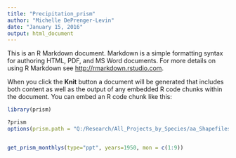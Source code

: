 ```yaml
---
title: "Precipitation_prism"
author: "Michelle DePrenger-Levin"
date: "January 15, 2016"
output: html_document
---
```


This is an R Markdown document. Markdown is a simple formatting syntax for authoring HTML, PDF, and MS Word documents. For more details on using R Markdown see <http://rmarkdown.rstudio.com>.

When you click the **Knit** button a document will be generated that includes both content as well as the output of any embedded R code chunks within the document. You can embed an R code chunk like this:

```r
library(prism)
```

```r
?prism
options(prism.path = "Q:/Research/All_Projects_by_Species/aa_Shapefiles_Maps/aa_QGIS Projects/Alpine Phenology Project/MonthlyMEDL")


get_prism_monthlys(type="ppt", years=1950, mon = c(1:9))



```
